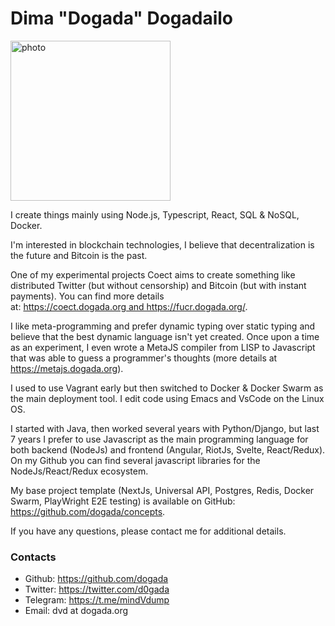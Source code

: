 # Dima "Dogada" Dogadailo

<img
  width="256"
  height="256"
  className="float-start mt-2 me-2"
  src="./static/dd_256.jpg"
  alt="photo"
/>

I create things mainly using Node.js, Typescript, React, SQL & NoSQL, Docker.

I'm interested in blockchain technologies, I believe that decentralization is the future and Bitcoin is the past.

One of my experimental projects Coect aims to create something like distributed Twitter (but without censorship) and Bitcoin (but with instant payments). You can find more details at: https://coect.dogada.org and https://fucr.dogada.org/.

I like meta-programming and prefer dynamic typing over static typing and believe that the best dynamic language isn't yet created. Once upon a time as an experiment, I even wrote a MetaJS compiler from LISP to Javascript that was able to guess a programmer's thoughts (more details at https://metajs.dogada.org).

I used to use Vagrant early but then switched to Docker & Docker Swarm as the main deployment tool. I edit code using Emacs and VsCode on the Linux OS.

I started with Java, then worked several years with Python/Django, but last 7 years I prefer to use Javascript as the main programming language for both backend (NodeJs) and frontend (Angular, RiotJs, Svelte, React/Redux). On my Github you can find several javascript libraries for the NodeJs/React/Redux ecosystem.

My base project template (NextJs, Universal API, Postgres, Redis, Docker Swarm, PlayWright E2E testing) is available on GitHub: https://github.com/dogada/concepts.

If you have any questions, please contact me for additional details.

### Contacts

- Github: https://github.com/dogada
- Twitter: https://twitter.com/d0gada
- Telegram: https://t.me/mindVdump
- Email: dvd at dogada.org
